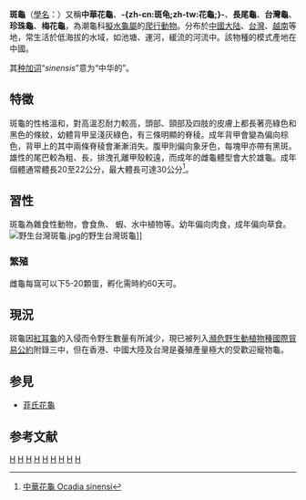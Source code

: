 {{noteTA
|T=zh-cn:花龟; zh-tw:斑龜; 
|1=zh-cn:花龟; zh-tw:斑龜;
|2=zh-cn:爬行纲; zh-tw:爬蟲綱;
|3=zh-cn:潮龟科; zh-tw:地龜科;
|4=zh-cn:拟水龟属; zh-tw:石龜屬;
}}
{{Speciesbox 
| genus = Mauremys
| species = sinensis
| status = cd|  status_system = iucn2.3
| status_ref = <ref name=iucn>{{IUCN2010|version=2010.3| assessors = Asian Turtle Trade Working Group |  year = 2000 | id = 15026 | title = Ocadia sinensis |downloaded =  2010-10-27}}</ref>
| image = Ocadia sinensis.jpg
| authority = Gray, 1870
| synonyms = 
* ''Ocadia sinensis'' <small>Gray, 1870</small>
* ''Emys sinensis'' <small>Gray, 1834</small>
* ''Emys bennettii'' <small>Gray, 1844</small>
* ''Graptemys sinensis'' <small>Agassiz, 1857</small>
* ''Clemmys bennettii'' <small>Strauch, 1862</small>
* ''Clemmys sinensis'' <small>Strauch, 1862</small>
* ''Emys chinensis'' <small>Gray, 1870</small> ''([[ex_errore|ex errore]])''
* ''Mauremys sinensis'' <small>Gray, 1870</small>
* ''Testudo anyangensis'' <small>Ping, 1930</small>
* ''Pseudocadia anyangensis'' <small>Lindholm, 1931</small>
* ''Mauremys sinensis changwui'' <small>Tao, 1988</small>
* ''Mauremys sinensis sinensis'' <small>Artner, 2003</small>
| synonyms_ref = <ref name="Fritz 2007">{{Cite journal|journal=Vertebrate Zoology |title=Checklist of Chelonians of the World |year=2007 |author=Fritz Uwe |author2=Peter Havaš |volume=57 |issue=2 |pages=234 |issn=1864-5755 |url=http://www.cnah.org/pdf_files/851.pdf |archiveurl=https://www.webcitation.org/5v20ztMND?url=http://www.cnah.org/pdf_files/851.pdf |archivedate=2010-12-17 |accessdate=29 May 2012 |deadurl=yes |df= }}</ref>
}}
{{主条目消歧义|'''珍珠龜'''重定向至此，關於另一種可能被稱作「珍珠龜」的物種，詳見'''[[草龜|草龜]]'''。}}
'''斑龜'''（[[學名|學名]]：{{lang|la|''Mauremys sinensis''}}）又稱'''中華花龜'''、'''-{zh-cn:斑龟;zh-tw:花龜;}-'''、'''長尾龜'''、'''台灣龜'''、'''珍珠龜'''、'''梅花龜'''，為潮龜科[[擬水龜屬|擬水龜屬]]的[[爬行动物|爬行動物]]。分布於[[中國大陆|中國大陆]]、[[台灣|台灣]]、[[越南|越南]]等地，常生活於低海拔的水域，如池塘、運河，緩流的河流中。該物種的模式產地在中國。

其[[种加词|种加词]]“''sinensis''”意为“中华的”。

== 特徵 ==
斑龜的性格溫和，對高溫忍耐力較高，頭部、頸部及四肢的皮膚上都長著亮綠色和黑色的條紋，幼體背甲呈淺灰綠色，有三條明顯的脊稜。成年背甲會變為偏向棕色，背甲上的其中兩條脊稜會漸漸消失。腹甲則偏向象牙色，每塊甲亦帶有黑斑。雄性的尾巴較為粗、長，排洩孔離甲殼較遠，而成年的雌龜體型會大於雄龜。成年個體通常體長20至22公分，最大體長可達30公分<ref>[http://www.taiwaiexotic.com/zh-hk/wp-content/uploads/2013/08/T5-WCT-Care-of-Chinese-Striped-Neck-Turtles-chinese.pdf 中華花龜 Ocadia sinensi]{{Dead link|date=2019年6月 |bot=InternetArchiveBot |fix-attempted=yes }}</ref>。

== 習性 ==
斑龜為雜食性動物，會食魚、 蝦、水中植物等。幼年偏向肉食，成年偏向草食。
[[File:野生台灣斑龜.jpg|left]]的野生台灣斑龜]]
=== 繁殖 ===
雌龜每窩可以下5-20顆蛋，孵化需時約60天可。

== 現況 ==
斑龜因[[紅耳龜|紅耳龜]]的入侵而令野生數量有所減少，現已被列入[[瀕危野生動植物種國際貿易公約|瀕危野生動植物種國際貿易公約]]附錄三中，但在香港、中國大陸及台灣是養殖產量極大的受歡迎寵物龜。

== 参見 ==
* [[菲氏花龜|菲氏花龜]]

== 参考文献 ==
{{reflist}}

{{commons|Ocadia  sinensis}}
{{Taxonbar|from=Q1124688}}

[[Category:潮龜亞科|H]]
[[Category:寵物龜|H]]
[[Category:中國爬行動物|H]]
[[Category:香港動物|H]]
[[Category:台灣動物|H]]
[[Category:日本爬行動物|H]]
[[Category:越南動物|H]]
[[Category:1870年描述的动物|H]]
[[Category:中国国家二级保护动物|H]]